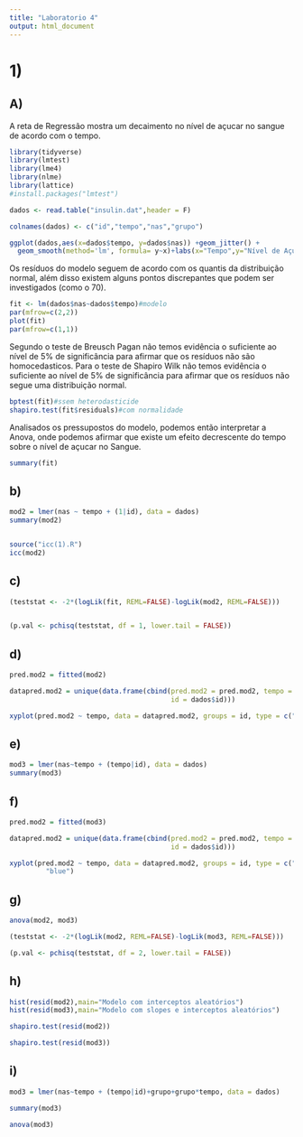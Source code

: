 ```yaml
---
title: "Laboratorio 4"
output: html_document
---
```


# 1)

## A)

A reta de Regressão mostra um decaimento no nível de açucar no sangue de acordo com o tempo.

```r
library(tidyverse)
library(lmtest)
library(lme4)
library(nlme)
library(lattice)
#install.packages("lmtest")

dados <- read.table("insulin.dat",header = F)

colnames(dados) <- c("id","tempo","nas","grupo")

ggplot(dados,aes(x=dados$tempo, y=dados$nas)) +geom_jitter() + 
  geom_smooth(method='lm', formula= y~x)+labs(x="Tempo",y="Nível de Açucar no Sangue")
```

Os resíduos do modelo seguem de acordo com os quantis da distribuição normal, além disso existem alguns pontos discrepantes que podem ser investigados (como o 70).

```r


fit <- lm(dados$nas~dados$tempo)#modelo
par(mfrow=c(2,2))
plot(fit)
par(mfrow=c(1,1))

```

Segundo o teste de Breusch Pagan não temos evidência o suficiente ao nível de 5% de significância para afirmar que os resíduos não são homocedasticos. Para o teste de Shapiro Wilk não temos evidência o suficiente ao nível de 5% de significância para afirmar que os resíduos não segue uma distribuição normal.

```r
bptest(fit)#ssem heterodasticide
shapiro.test(fit$residuals)#com normalidade
```

Analisados os pressupostos do modelo, podemos então interpretar a Anova, onde podemos afirmar que existe um efeito decrescente do tempo sobre o nível de açucar no Sangue.

```r
summary(fit)
```


## b)


```r
mod2 = lmer(nas ~ tempo + (1|id), data = dados)
summary(mod2)



```

```r
source("icc(1).R")
icc(mod2)
```


## c)

```r


(teststat <- -2*(logLik(fit, REML=FALSE)-logLik(mod2, REML=FALSE)))


(p.val <- pchisq(teststat, df = 1, lower.tail = FALSE))

```



## d)


```r


pred.mod2 = fitted(mod2)

datapred.mod2 = unique(data.frame(cbind(pred.mod2 = pred.mod2, tempo = dados$tempo,
                                        id = dados$id)))

xyplot(pred.mod2 ~ tempo, data = datapred.mod2, groups = id, type = c("p", "l"), col =rainbow(252,alpha=0.5,))

```



## e)


```r

mod3 = lmer(nas~tempo + (tempo|id), data = dados)
summary(mod3)

```



## f)


```r

pred.mod2 = fitted(mod3)

datapred.mod2 = unique(data.frame(cbind(pred.mod2 = pred.mod2, tempo = dados$tempo,
                                        id = dados$id)))

xyplot(pred.mod2 ~ tempo, data = datapred.mod2, groups = id, type = c("p", "l"), col =
         "blue")

```



## g)


```r

anova(mod2, mod3)

(teststat <- -2*(logLik(mod2, REML=FALSE)-logLik(mod3, REML=FALSE)))

(p.val <- pchisq(teststat, df = 2, lower.tail = FALSE))

```



## h)


```r
hist(resid(mod2),main="Modelo com interceptos aleatórios")
hist(resid(mod3),main="Modelo com slopes e interceptos aleatórios")
```


```r
shapiro.test(resid(mod2))

shapiro.test(resid(mod3))
```


## i)

```r
mod3 = lmer(nas~tempo + (tempo|id)+grupo+grupo*tempo, data = dados)

summary(mod3)

anova(mod3)
```
